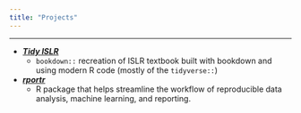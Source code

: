 ```yaml
---
title: "Projects"
---
```


-----

- ***[Tidy ISLR](beaulucas.github.io/tidy_islr)***
  * `bookdown::` recreation of ISLR textbook built with bookdown and using modern R code (mostly of the `tidyverse::`)
- ***[rportr](https://github.com/beaulucas/rportr)***
  * R package that helps streamline the workflow of reproducible data analysis, machine learning, and reporting.